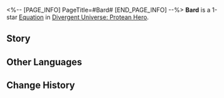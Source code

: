 <%-- [PAGE_INFO]
PageTitle=#Bard#
[END_PAGE_INFO] --%>
{{Equation Infobox
|period   = Protean Hero
|rarity   = 1
|path1    = Remembrance*2
|path2    = Erudition*2
|effect   = While allies' "{{Extra Effect|Obsession|61000049}}" stacks exceed {{Color|h|70}}, increases Ultimate DMG by {{Color|h|75%}} and memosprite DMG by {{Color|h|75%}}.
|mentions = Mnestia
}}
'''Bard''' is a 1-star [[Divergent Universe: Protean Hero/Equations|Equation]] in [[Divergent Universe: Protean Hero]].

==Story==
{{Description|One-eyed Helioticus, are you still collecting those stories?<br />Take a moment to rest your feet and share your own past.<br />I've heard that Mnestia's scales once kissed your throat,<br />Yet it was corroded by the seawater in the final expedition, taking with it your eye.<br />Was that a type of good fortune? From that doomed Flame-Chase, you managed to survive.<br />Yet, you continue to wander across the land, chronicling the golden heroes, the bloodthirsty villains,<br />And even sing of insignificant mortals.<br />You listen for their steps<br />Through the whispers of butterflies, inscribed tablets, and the tides of the River of Souls.<br />Are you endeavoring to immortalize them through your words? Or do you hope to<br />Have faded away with the times on that fateful day?}}
<!--
==Gameplay Notes==
* 
-->
==Other Languages==
{{Other Languages
|en   = Bard
|zhs  = 吟游诗人
|zht  = 吟遊詩人
|ja   = {{Rubi|吟遊詩人|ぎんゆうしじん}}
|ko   = 음유시인
|es   = Rapsoda
|fr   = Poète
|ru   = Рапсод
|th   = กวีพเนจร
|vi   = Nhà Thơ Lang Thang
|de   = Barde
|id   = Bard
|pt   = Bardo
}}

==Change History==
{{Change History|3.1}}